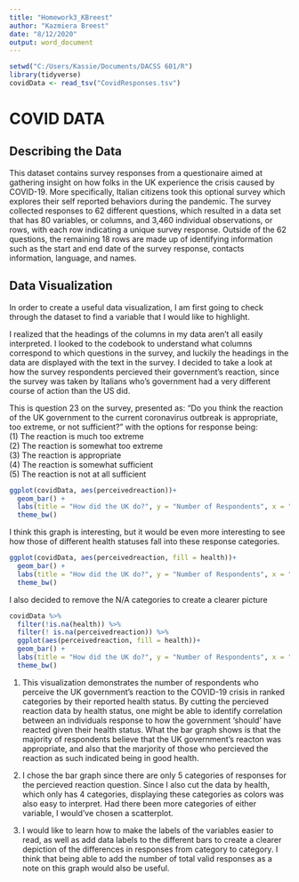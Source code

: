 ---
title: "Homework3_KBreest"
author: "Kazmiera Breest"
date: "8/12/2020"
output: word_document
---
```{r include=FALSE}
setwd("C:/Users/Kassie/Documents/DACSS 601/R")
library(tidyverse)
covidData <- read_tsv("CovidResponses.tsv")
```
#  COVID DATA
## Describing the Data 
This dataset contains survey responses from a questionaire aimed at gathering insight on how folks in the UK experience the crisis caused by COVID-19. More specifically, Italian citizens took this optional survey which explores their self reported behaviors during the pandemic. The survey collected responses to 62 different questions, which resulted in a data set that has 80 variables, or columns, and 3,460 individual observations, or rows, with each row indicating a unique survey response. Outside of the 62 questions, the remaining 18 rows are made up of identifying information such as the start and end date of the survey response, contacts information, language, and names. 

## Data Visualization
In order to create a useful data visualization, I am first going to check through the dataset to find a variable that I would like to highlight.  

I realized that the headings of the columns in my data aren't all easily interpreted. I looked to the codebook to understand what columns correspond to which questions in the survey, and luckily the headings in the data are displayed with the text in the survey. I decided to take a look at how the survey respondents percieved their government's reaction, since the survey was taken by Italians who's government had a very different course of action than the US did.  

This is question 23 on the survey, presented as: "Do you think the reaction of the UK government to the current coronavirus outbreak is appropriate, too extreme, or not sufficient?" with the options for response being:  
(1) The reaction is much too extreme  
(2) The reaction is somewhat too extreme  
(3) The reaction is appropriate  
(4) The reaction is somewhat sufficient  
(5) The reaction is not at all sufficient  

```{r, echo=FALSE}
ggplot(covidData, aes(perceivedreaction))+
  geom_bar() +
  labs(title = "How did the UK do?", y = "Number of Respondents", x = "Perceived Reaction") +
  theme_bw()
```  

I think this graph is interesting, but it would be even more interesting to see how those of different health statuses fall into these response categories.  

```{r, echo=FALSE}
ggplot(covidData, aes(perceivedreaction, fill = health))+
  geom_bar() +
  labs(title = "How did the UK do?", y = "Number of Respondents", x = "Perceived Reaction") +
  theme_bw()
```  

I also decided to remove the N/A categories to create a clearer picture  

```{r, echo=FALSE}
covidData %>%
  filter(!is.na(health)) %>%
  filter(! is.na(perceivedreaction)) %>%
  ggplot(aes(perceivedreaction, fill = health))+
  geom_bar() +
  labs(title = "How did the UK do?", y = "Number of Respondents", x = "Perceived Reaction") +
  theme_bw()
```  


1. This visualization demonstrates the number of respondents who perceive the UK government's reaction to the COVID-19 crisis in ranked categories by their reported health status. By cutting the percieved reaction data by health status, one might be able to identify correlation between an individuals response to how the government 'should' have reacted given their health status. What the bar graph shows is that the majority of respondents believe that the UK government's reacton was appropriate, and also that the marjority of those who percieved the reaction as such indicated being in good health.  

2. I chose the bar graph since there are only 5 categories of responses for the percieved reaction question. Since I also cut the data by health, which only has 4 categories, displaying these categories as colors was also easy to interpret. Had there been more categories of either variable, I would've chosen a scatterplot.  

3. I would like to learn how to make the labels of the variables easier to read, as well as add data labels to the different bars to create a clearer depiction of the differences in responses from category to category. I think that being able to add the number of total valid responses as a note on this graph would also be useful.  
